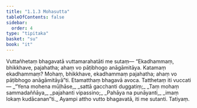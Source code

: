 ```yaml
---
title: "1.1.3 Mohasutta"
tableOfContents: false
sidebar:
  order: 4
type: "tipitaka"
basket: "su"
book: "it"
---
```



<DynamicBreadcrumb />

<Division number="3" book="it">

<Paragraph number="12" book="it">
Vuttañhetaṃ bhagavatā vuttamarahatāti me sutaṃ—
</Paragraph>

<Paragraph number="13" book="it">
“Ekadhammaṃ, bhikkhave, pajahatha; ahaṃ vo pāṭibhogo anāgāmitāya. Katamaṃ ekadhammaṃ? Mohaṃ, bhikkhave, ekadhammaṃ pajahatha; ahaṃ vo pāṭibhogo anāgāmitāyā”ti. Etamatthaṃ bhagavā avoca. Tatthetaṃ iti vuccati—
</Paragraph>

<Paragraph number="14" type="verses" book="it">
_“Yena mohena mūḷhāse,_  
_sattā gacchanti duggatiṃ;_  
_Taṃ mohaṃ sammadaññāya,_  
_pajahanti vipassino;_  
_Pahāya na punāyanti,_  
_imaṃ lokaṃ kudācanan”ti._  

</Paragraph>

<Paragraph number="15" book="it">
Ayampi attho vutto bhagavatā, iti me sutanti.

</Paragraph>
</Division>

<Paragraph number="16" type="center" book="it">
Tatiyaṃ.
</Paragraph>